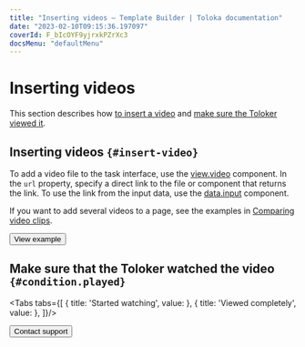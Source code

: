 ```yaml
---
title: "Inserting videos — Template Builder | Toloka documentation"
date: "2023-02-10T09:15:36.197097"
coverId: F_bIcOYF9yjrxkPZrXc3
docsMenu: "defaultMenu"
---
```



# Inserting videos

This section describes how [to insert a video](#insert-videos) and [make sure the Toloker viewed it](#condition.played).

## Inserting videos `{#insert-video}`

To add a video file to the task interface, use the [view.video](/docs/template-builder/reference/view.video) component. In the `url` property, specify a direct link to the file or component that returns the link. To use the link from the input data, use the [data.input](/docs/template-builder/operations/work-with-data) component.

If you want to add several videos to a page, see the examples in [Comparing video clips](/docs/template-builder/operations/sbs-video).

<TolokaTbSourceAddMedia/>

<Button themeColor="light" view="default" size="l" type="link" url="https://ya.cc/t/YyYVeNK13ttBxM">View example</Button>

## Make sure that the Toloker watched the video `{#condition.played}`

<Tabs tabs={[
  { title: 'Started watching', value: <InsertVideosList1/> },
  { title: 'Viewed completely', value: <InsertVideosList2/> },
]}/>

<Button themeColor="light" view="default" size="l" type="link" url="/docs/guide/troubleshooting/support?form-source=template-builder-operations-insert-videos">Contact support</Button>
